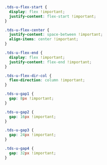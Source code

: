 <Meta title="Utilities/Utility Classes/Flex" />

```css
.tds-u-flex-start {
  display: flex !important;
  justify-content: flex-start !important;
}

.tds-u-flex-center {
  justify-content: space-between !important;
  align-items: center !important;
}

.tds-u-flex-end {
  display: flex !important;
  justify-content: flex-end !important;
}

.tds-u-flex-dir-col {
  flex-direction: column !important;
}

.tds-u-gap1 {
  gap: 8px !important;
}

.tds-u-gap2 {
  gap: 16px !important;
}

.tds-u-gap3 {
  gap: 24px !important;
}

.tds-u-gap4 {
  gap: 32px !important;
}

```
